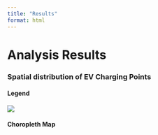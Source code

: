```yaml
---
title: "Results"
format: html
---
```


# Analysis Results

### Spatial distribution of EV Charging Points

#### Legend

![](images/EVCP_Legend.png)

#### Choropleth Map

### 
